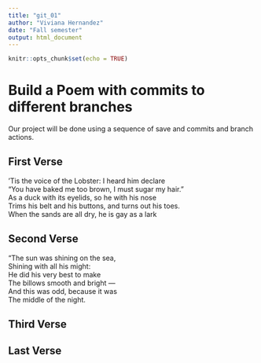 ```yaml
---
title: "git_01"
author: "Viviana Hernandez"
date: "Fall semester"
output: html_document
---
```


```r
knitr::opts_chunk$set(echo = TRUE)
```
# Build a Poem with commits to different branches
Our project will be done using a sequence of save and commits and branch actions.
<!-- Do not modify or change any text in "!--" bracketed areas such as this --- these are instructions to
you, if you change any of this the git program will notice it and compromise your git merging strategy !-->

## First Verse 
<!--Put the first five lines of a poem by Lewis Carrol in this section!-->

'Tis the voice of the Lobster: I heard him declare  
"You have baked me too brown, I must sugar my hair."  
As a duck with its eyelids, so he with his nose  
Trims his belt and his buttons, and turns out his toes.  
When the sands are all dry, he is gay as a lark

## Second Verse
<!--Put the first five lines of a poem by Robert Frost here!-->

"The sun was shining on the sea,   
      Shining with all his might:   
He did his very best to make   
      The billows smooth and bright —   
And this was odd, because it was   
      The middle of the night.
      
## Third Verse
<!--Put the first two verses of The Walrus and the Carpenter here!-->

## Last Verse
<!--Put a short poem of your choice 8-20 lines,here!-->
